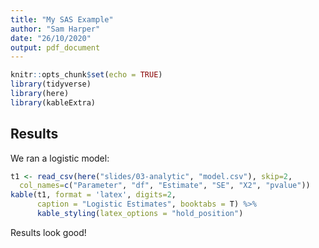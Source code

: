 ```yaml
---
title: "My SAS Example"
author: "Sam Harper"
date: "26/10/2020"
output: pdf_document
---
```


```r
knitr::opts_chunk$set(echo = TRUE)
library(tidyverse)
library(here)
library(kableExtra)
```

## Results

We ran a logistic model:

```r
t1 <- read_csv(here("slides/03-analytic", "model.csv"), skip=2,
  col_names=c("Parameter", "df", "Estimate", "SE", "X2", "pvalue"))
kable(t1, format = 'latex', digits=2, 
      caption = "Logistic Estimates", booktabs = T) %>%
      kable_styling(latex_options = "hold_position")
```
Results look good!